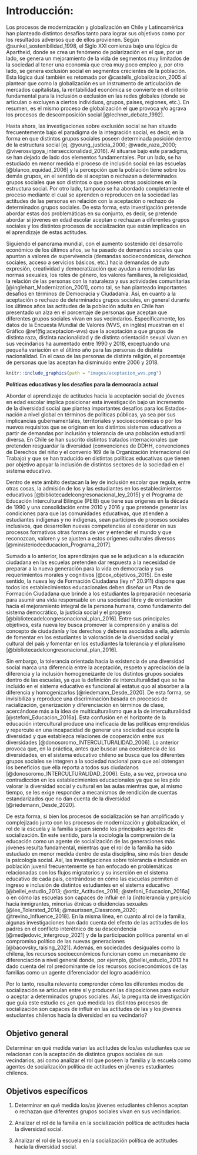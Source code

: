 # Introducción:

Los procesos de modernización y globalización en Chile y Latinoamérica han planteado distintos desafíos tanto para lograr sus objetivos como por los resultados adversos que de ellos provienen. Según @sunkel_sostenibilidad_1998, el Siglo XXI comienza bajo una lógica de Apartheid, donde se crea un fenómeno de polarización en el que, por un lado, se genera un mejoramiento de la vida de segmentos muy limitados de la sociedad al tener una economía que crea muy poco empleo y, por otro lado, se genera exclusión social en segmentos crecientes de la población. Esta lógica dual también es retomada por @castells_globalizacion_2005 al plantear que como la globalización es un instrumento de articulación de mercados capitalistas, la rentabilidad económica se convierte en el criterio fundamental para la inclusión o exclusión en las redes globales (donde se articulan o excluyen a ciertos individuos, grupos, países, regiones, etc.). En resumen, es el mismo proceso de globalización el que provoca y/o agrava los procesos de descomposición social [@lechner_debate_1992].

Hasta ahora, las investigaciones sobre exclusión social se han situado frecuentemente bajo el paradigma de la integración social, es decir, en la forma en que distintos grupos sociales poseen determinada posición dentro de la estructura social [ej. @young_justicia_2000; @wade_raza_2000; @viverosvigoya_interseccionalidad_2016]. Al situarse bajo este paradigma, se han dejado de lado dos elementos fundamentales. Por un lado, se ha estudiado en menor medida el proceso de inclusión social en las escuelas [@blanco_equidad_2006] y la percepción que la población tiene sobre los demás grupos, en el sentido de si aceptan o rechazan a determinados grupos sociales que son distintos o que poseen otras posiciones en la estructura social. Por otro lado, tampoco se ha abordado completamente el proceso mediante el cual se aprenden o reproducen en la sociedad las actitudes de las personas en relación con la aceptación o rechazo de determinados grupos sociales. De esta forma, esta investigación pretende abordar estas dos problemáticas en su conjunto, es decir, se pretende abordar si jóvenes en edad escolar aceptan o rechazan a diferentes grupos sociales y los distintos procesos de socialización que están implicados en el aprendizaje de estas actitudes.

Siguiendo el panorama mundial, con el aumento sostenido del desarrollo económico de los últimos años, se ha pasado de demandas sociales que apuntan a valores de supervivencia (demandas socioeconómicas, derechos sociales, acceso a servicios básicos, etc.) hacia demandas de auto expresión, creatividad y democratización que ayudan a remodelar las normas sexuales, los roles de género, los valores familiares, la religiosidad, la relación de las personas con la naturaleza y sus actividades comunitarias [@inglehart_Modernization_2001], como tal, se han planteado importantes desafíos en términos de Democracia y Ciudadanía. Así, en cuanto a la aceptación o rechazo de determinados grupos sociales, en general durante los últimos años las actitudes de la población adulta en Chile han presentado un alza en el porcentaje de personas que aceptan que diferentes grupos sociales vivan en sus vecindarios. Específicamente, los datos de la Encuesta Mundial de Valores (WVS, en inglés) muestran en el Gráfico \@ref(fig:aceptacion-wvs) que la aceptación a que grupos de distinta raza, distinta nacionalidad y de distinta orientación sexual vivan en sus vecindarios ha aumentado entre 1990 y 2018, exceptuando una pequeña variación en el último año para las personas de distinta nacionalidad. En el caso de las personas de distinta religión, el porcentaje de personas que las aceptan ha disminuido entre 2006 y 2018.


```r
knitr::include_graphics(path = "images/aceptacion_wvs.png")
```

**Políticas educativas y los desafíos para la democracia actual**

Abordar el aprendizaje de actitudes hacia la aceptación social de jóvenes en edad escolar implica posicionar esta investigación bajo un incremento de la diversidad social que plantea importantes desafíos para los Estados-nación a nivel global en términos de políticas públicas, ya sea por sus implicancias gubernamentales, territoriales y socioeconómicas o por los nuevos requisitos que se originan en los distintos sistemas educativos a partir de demandas por inclusión y tolerancia de una población estudiantil diversa. En Chile se han suscrito distintos tratados internacionales que pretenden resguardar la diversidad (convenciones de DDHH, convenciones de Derechos del niño y el convenio 169 de la Organización Internacional del Trabajo) y que se han traducido en distintas políticas educativas que tienen por objetivo apoyar la inclusión de distintos sectores de la sociedad en el sistema educativo. 

Dentro de este ámbito destacan la ley de inclusión escolar que regula, entre otras cosas, la admisión de los y las estudiantes en los establecimientos educativos [@bibliotecadelcongresonacional_ley_2015] y el Programa de Educación Intercultural Bilingüe (PEIB) que tiene sus orígenes en la década de 1990 y una consolidación entre 2010 y 2016 y que pretende generar las condiciones para que las comunidades educativas, que atienden a estudiantes indígenas y no indígenas, sean partícipes de procesos sociales inclusivos, que desarrollen nuevas competencias al considerar en sus procesos formativos otras formas de ver y entender el mundo y que reconozcan, valoren y se ajusten a estos orígenes culturales diversos [@ministeriodeeducacion_Programa_2017].

Sumado a lo anterior, los aprendizajes que se le adjudican a la educación ciudadana en las escuelas pretenden dar respuesta a la necesidad de preparar a la nueva generación para la vida en democracia y sus requerimientos morales y cognitivos [@cox_objetivos_2015]. En este sentido, la nueva ley de Formación Ciudadana (ley n° 20.911) dispone que todos los establecimientos educacionales deben diseñar un Plan de Formación Ciudadana que brinde a los estudiantes la preparación necesaria para asumir una vida responsable en una sociedad libre y de orientación hacia el mejoramiento integral de la persona humana, como fundamento del sistema democrático, la justicia social y el progreso [@bibliotecadelcongresonacional_plan_2016]. Entre sus principales objetivos, esta nueva ley busca promover la comprensión y análisis del concepto de ciudadanía y los derechos y deberes asociados a ella, además de fomentar en los estudiantes la valoración de la diversidad social y cultural del país y fomentar en los estudiantes la tolerancia y el pluralismo [@bibliotecadelcongresonacional_plan_2016].

Sin embargo, la tolerancia orientada hacia la existencia de una diversidad social marca una diferencia entre la aceptación, respeto y apreciación de la diferencia y la inclusión homogeneizante de los distintos grupos sociales dentro de las escuelas, ya que la definición de interculturalidad que se ha incluido en el sistema educativo es funcional al estatus quo al absorber a la diferencia y homogenizarlos [@riedemann_Desde_2020]. De esta forma, se invisibiliza y reproduce una discriminación basada en procesos de racialización, generización y diferenciación en términos de clase, acercándose más a la idea de multiculturalismo que a la de interculturalidad [@stefoni_Educacion_2016a]. Esta confusión en el horizonte de la educación intercultural produce una ineficacia de las políticas emprendidas y repercute en una incapacidad de generar una sociedad que acepte la diversidad y que establezca relaciones de cooperación entre sus diversidades [@donosoromo_INTERCULTURALIDAD_2006]. Lo anterior provoca que, en la práctica, antes que buscar una coexistencia de las diversidades, en el sistema educativo chileno se busca que los diferentes grupos sociales se integren a la sociedad nacional para que así obtengan los beneficios que ella reporta a todos sus ciudadanos [@donosoromo_INTERCULTURALIDAD_2006]. Esto, a su vez, provoca una contradicción en los establecimientos educacionales ya que se les pide valorar la diversidad social y cultural en las aulas mientras que, al mismo tiempo, se les exige responder a mecanismos de rendición de cuentas estandarizados que no dan cuenta de la diversidad [@riedemann_Desde_2020].

De esta forma, si bien los procesos de socialización se han amplificado y complejizado junto con los procesos de modernización y globalización, el rol de la escuela y la familia siguen siendo los principales agentes de socialización. En este sentido, para la sociología la comprensión de la educación como un agente de socialización de las generaciones más jóvenes resulta fundamental, mientras que el rol de la familia ha sido estudiado en menor medida dentro de esta disciplina, sino más bien desde la psicología social. Así, las investigaciones sobre tolerancia e inclusión en población juvenil frecuentemente se han enfocado en problemáticas relacionadas con los flujos migratorios y su inserción en el sistema educativo de cada país, centrándose en cómo las escuelas permiten el ingreso e inclusión de distintos estudiantes en el sistema educativo [@bellei_estudio_2013; @ortiz_Actitudes_2016; @stefoni_Educacion_2016a] o en cómo las escuelas son capaces de influir en la (in)tolerancia y prejuicio hacia inmigrantes, minorías étnicas o disidencias sexuales [@lee_Tolerated_2014; @maurissen_Classroom_2020; @trevino_Influence_2018]. En la misma línea, en cuanto al rol de la familia, algunas investigaciones han dado cuenta del efecto de las actitudes de los padres en el conflicto interétnico de su descendencia [@medjedovic_intergroup_2021] y de la participación política parental en el compromiso político de las nuevas generaciones [@bacovsky_raising_2021]. Además, en sociedades desiguales como la chilena, los recursos socioeconómicos funcionan como un mecanismo de diferenciación a nivel general donde, por ejemplo, @bellei_estudio_2013 ha dado cuenta del rol predominante de los recursos socioeconómicos de las familias como un agente diferenciador del logro académico.

Por lo tanto, resulta relevante comprender cómo los diferentes modos de socialización se articulan entre sí y producen las disposiciones para excluir o aceptar a determinados grupos sociales. Así, la pregunta de investigación que guía este estudio es ¿en qué medida los distintos procesos de socialización son capaces de influir en las actitudes de las y los jóvenes estudiantes chilenos hacia la diversidad en su vecindario?


## Objetivo general

Determinar en qué medida varían las actitudes de los/as estudiantes que se relacionan con la aceptación de distintos grupos sociales de sus vecindarios, así como analizar el rol que poseen la familia y la escuela como agentes de socialización política de actitudes en jóvenes estudiantes chilenos.

## Objetivos específicos

1.	Determinar en qué medida los/as jóvenes estudiantes chilenos aceptan o rechazan que diferentes grupos sociales vivan en sus vecindarios.

2.	Analizar el rol de la familia en la socialización política de actitudes hacia la diversidad social.

3.	Analizar el rol de la escuela en la socialización política de actitudes hacia la diversidad social.
